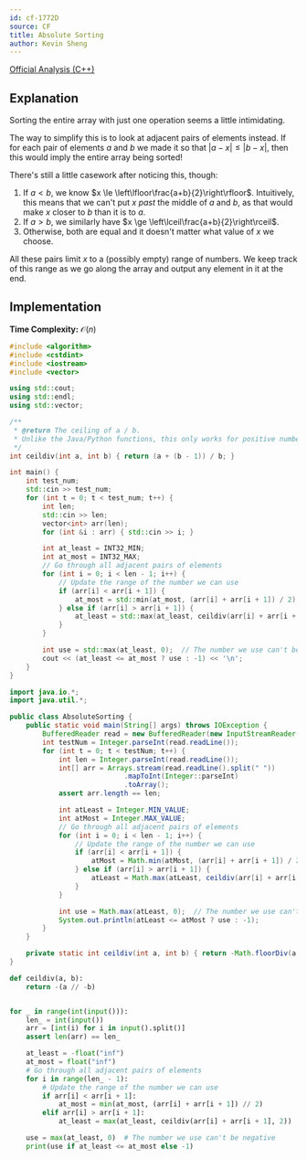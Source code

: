 ```yaml
---
id: cf-1772D
source: CF
title: Absolute Sorting
author: Kevin Sheng
---
```


[Official Analysis (C++)](https://codeforces.com/blog/entry/110313)

## Explanation

Sorting the entire array with just one operation seems a little intimidating.

The way to simplify this is to look at adjacent pairs of elements instead.
If for each pair of elements $a$ and $b$ we made it so that $|a-x| \le |b-x|$,
then this would imply the entire array being sorted!

There's still a little casework after noticing this, though:
1. If $a < b$, we know $x \le \left\lfloor\frac{a+b}{2}\right\rfloor$.
   Intuitively, this means that we can't put $x$ *past* the middle of $a$ and $b$,
   as that would make $x$ closer to $b$ than it is to $a$.
2. If $a > b$, we similarly have $x \ge \left\lceil\frac{a+b}{2}\right\rceil$.
3. Otherwise, both are equal and it doesn't matter what value of $x$ we choose.

All these pairs limit $x$ to a (possibly empty) range of numbers.
We keep track of this range as we go along the array and output
any element in it at the end.

## Implementation

**Time Complexity:** $\mathcal{O}(n)$

<LanguageSection>
<CPPSection>

```cpp
#include <algorithm>
#include <cstdint>
#include <iostream>
#include <vector>

using std::cout;
using std::endl;
using std::vector;

/**
 * @return The ceiling of a / b.
 * Unlike the Java/Python functions, this only works for positive numbers.
 */
int ceildiv(int a, int b) { return (a + (b - 1)) / b; }

int main() {
	int test_num;
	std::cin >> test_num;
	for (int t = 0; t < test_num; t++) {
		int len;
		std::cin >> len;
		vector<int> arr(len);
		for (int &i : arr) { std::cin >> i; }

		int at_least = INT32_MIN;
		int at_most = INT32_MAX;
		// Go through all adjacent pairs of elements
		for (int i = 0; i < len - 1; i++) {
			// Update the range of the number we can use
			if (arr[i] < arr[i + 1]) {
				at_most = std::min(at_most, (arr[i] + arr[i + 1]) / 2);
			} else if (arr[i] > arr[i + 1]) {
				at_least = std::max(at_least, ceildiv(arr[i] + arr[i + 1], 2));
			}
		}

		int use = std::max(at_least, 0);  // The number we use can't be negative
		cout << (at_least <= at_most ? use : -1) << '\n';
	}
}
```

</CPPSection>
<JavaSection>

```java
import java.io.*;
import java.util.*;

public class AbsoluteSorting {
	public static void main(String[] args) throws IOException {
		BufferedReader read = new BufferedReader(new InputStreamReader(System.in));
		int testNum = Integer.parseInt(read.readLine());
		for (int t = 0; t < testNum; t++) {
			int len = Integer.parseInt(read.readLine());
			int[] arr = Arrays.stream(read.readLine().split(" "))
			                .mapToInt(Integer::parseInt)
			                .toArray();
			assert arr.length == len;

			int atLeast = Integer.MIN_VALUE;
			int atMost = Integer.MAX_VALUE;
			// Go through all adjacent pairs of elements
			for (int i = 0; i < len - 1; i++) {
				// Update the range of the number we can use
				if (arr[i] < arr[i + 1]) {
					atMost = Math.min(atMost, (arr[i] + arr[i + 1]) / 2);
				} else if (arr[i] > arr[i + 1]) {
					atLeast = Math.max(atLeast, ceildiv(arr[i] + arr[i + 1], 2));
				}
			}

			int use = Math.max(atLeast, 0);  // The number we use can't be negative
			System.out.println(atLeast <= atMost ? use : -1);
		}
	}

	private static int ceildiv(int a, int b) { return -Math.floorDiv(a, -b); }
}
```

</JavaSection>
<PySection>

```py
def ceildiv(a, b):
	return -(a // -b)


for _ in range(int(input())):
	len_ = int(input())
	arr = [int(i) for i in input().split()]
	assert len(arr) == len_

	at_least = -float("inf")
	at_most = float("inf")
	# Go through all adjacent pairs of elements
	for i in range(len_ - 1):
		# Update the range of the number we can use
		if arr[i] < arr[i + 1]:
			at_most = min(at_most, (arr[i] + arr[i + 1]) // 2)
		elif arr[i] > arr[i + 1]:
			at_least = max(at_least, ceildiv(arr[i] + arr[i + 1], 2))

	use = max(at_least, 0)  # The number we use can't be negative
	print(use if at_least <= at_most else -1)
```

</PySection>
</LanguageSection>
